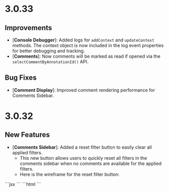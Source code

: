 # 3.0.33

## Improvements

- [**Console Debugger**]: Added logs for `addContext` and `updateContext` methods. The context object is now included in the log event properties for better debugging and tracking.
- [**Comments**]: Now comments will be marked as read if opened via the `selectCommentByAnnotationId()` API.


## Bug Fixes
- [**Comment Display**]: Improved comment rendering performance for Comments Sidebar.


# 3.0.32

## New Features

- [**Comments Sidebar**]: Added a reset filter button to easily clear all applied filters.
  - This new button allows users to quickly reset all filters in the comments sidebar when no comments are available for the applied filters.
  - Here is the wireframe for the reset filter button:
<Tabs>
  <Tab title="React / Next.js">
    ```jsx
    <VeltCommentsSidebarWireframe.ResetFilterButton />
    ```
  </Tab>
  <Tab title="HTML">
    ```html
    <velt-comments-sidebar-reset-filter-button-wireframe></velt-comments-sidebar-reset-filter-button-wireframe>
    ```
  </Tab>
</Tabs>

